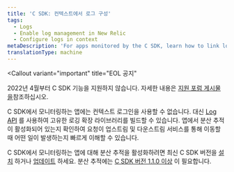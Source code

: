 ```yaml
---
title: 'C SDK: 컨텍스트에서 로그 구성'
tags:
  - Logs
  - Enable log management in New Relic
  - Configure logs in context
metaDescription: 'For apps monitored by the C SDK, learn how to link log data with related data across the rest of the New Relic platform.'
translationType: machine
---
```


<Callout
  variant="important"
  title="EOL 공지"
>
  2022년 4월부터 C SDK 기능을 지원하지 않습니다. 자세한 내용은 [지원 포럼 게시물 을](https://discuss.newrelic.com/t/q1-bulk-eol-announcement-fy23/181744)참조하십시오.
</Callout>

C SDK에서 모니터링하는 앱에는 컨텍스트 로그인을 사용할 수 없습니다. 대신 [Log API](/docs/logs/log-management/log-api/introduction-log-api/) 를 사용하여 고유한 로깅 확장 라이브러리를 빌드할 수 있습니다. 앱에서 분산 추적이 활성화되어 있는지 확인하여 요청이 업스트림 및 다운스트림 서비스를 통해 이동할 때 어떤 일이 발생하는지 빠르게 이해할 수 있습니다.

C SDK에서 모니터링하는 앱에 대해 분산 추적을 활성화하려면 최신 C SDK 버전을 [설치](/docs/distributed-tracing/enable-configure/quick-start/) 하거나 [업데이트](/docs/agents/c-sdk/install-configure/update-your-c-sdk-library/) 하세요. 분산 추적에는 [C SDK 버전 1.1.0 이상](/docs/release-notes/agent-release-notes/c-sdk-release-notes/) 이 필요합니다.
